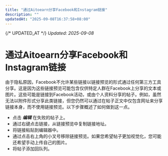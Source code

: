 ```yaml
---
title: "通过Aitoearn分享Facebook和Instagram链接"
description: ""
updatedAt: "2025-09-08T16:37:58+08:00"
---
```

{/* UPDATED_AT */}
_Updated: 2025-09-08_

# 通过Aitoearn分享Facebook和Instagram链接

由于隐私原因，Facebook不允许某些链接以链接预览的形式通过任何第三方工具分享。这是因为这些链接预览可能包含仅供特定人群在Facebook上分享的文本或图片。这些可能是链接到Facebook活动，或由个人资料分享的帖子。例如，虽然无法以附件形式分享此类链接，但您仍然可以通过在帖子正文中仅包含网址来分享链接本身，而不使用链接预览。以下步骤概述了如何做到这一点。

- 点击 ***编辑*** 在失败的帖子上。
- 通过右键点击链接，从链接预览中复制链接地址。
- 将链接粘贴到编辑器中。
- 通过点击右上角的小叉号移除链接预览。如果您希望帖子更加视觉化，您可能还希望手动上传自己的图片。
- 将帖子添加回队列。
